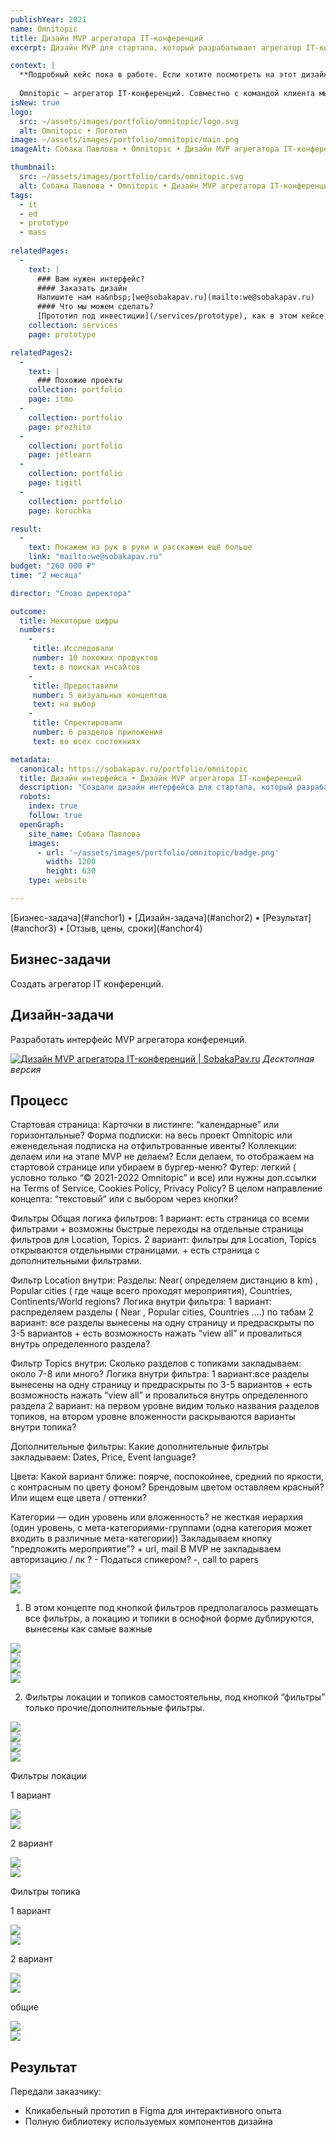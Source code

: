 ```yaml
---
publishYear: 2021
name: Omnitopic
title: Дизайн MVP агрегатора IT-конференций
excerpt: Дизайн MVP для стартапа, который разрабатывает агрегатор IT-конференций

context: |
  **Подробный кейс пока в работе. Если хотите посмотреть на этот дизайн в деталях, пишите нам на [we@sobakapav.ru](mailto:we@sobakapav.ru)**
  
  Omnitopic — агрегатор IT-конференций. Совместно с командой клиента мы создали основу для MVP, учитывая технические ограничения и ограниченный бюджет на его создание.
isNew: true
logo:
  src: ~/assets/images/portfolio/omnitopic/logo.svg
  alt: Omnitopic • Логотип
image: ~/assets/images/portfolio/omnitopic/main.png
imageAlt: Собака Павлова • Omnitopic • Дизайн MVP агрегатора IT-конференций

thumbnail:
  src: ~/assets/images/portfolio/cards/omnitopic.svg
  alt: Собака Павлова • Omnitopic • Дизайн MVP агрегатора IT-конференций
tags:
  - it
  - ed
  - prototype
  - mass
  
relatedPages:
  -
    text: |
      ### Вам нужен интерфейс?
      #### Заказать дизайн
      Напишите нам на&nbsp;[we@sobakapav.ru](mailto:we@sobakapav.ru) 
      #### Что мы можем сделать?
      [Прототип под инвестиции](/services/prototype), как в этом кейсе, и [многое другое](/services). 
    collection: services
    page: prototype

relatedPages2:
  -
    text: |
      ### Похожие проекты
    collection: portfolio
    page: itmo
  - 
    collection: portfolio
    page: prozhito
  - 
    collection: portfolio
    page: jetlearn
  - 
    collection: portfolio
    page: tigitl
  - 
    collection: portfolio
    page: korochka

result:
  -
    text: Покажем из рук в руки и расскажем ещё больше
    link: "mailto:we@sobakapav.ru"
budget: "260 000 ₽"
time: "2 месяца"

director: "Слово директора"

outcome:
  title: Некоторые цифры
  numbers:
    -
     title: Исследовали 
     number: 10 похожих продуктов
     text: в поисках инсайтов
    -
     title: Предоставили
     number: 5 визуальных концептов
     text: на выбор
    -
     title: Спректировали
     number: 6 разделов приложения
     text: во всех состояниях

metadata:
  canonical: https://sobakapav.ru/portfolio/omnitopic
  title: Дизайн интерфейса • Дизайн MVP агрегатора IT-конференций
  description: "Создали дизайн интерфейса для стартапа, который разрабатывает агрегатор IT-конференций"
  robots:
    index: true
    follow: true
  openGraph:
    site_name: Собака Павлова
    images:
      - url: '~/assets/images/portfolio/omnitopic/badge.png'
        width: 1200
        height: 630
    type: website

---
```


<TOC>
[Бизнес-задача](#anchor1) • [Дизайн-задача](#anchor2) • [Результат](#anchor3) • [Отзыв, цены, сроки](#anchor4)
</TOC>

## <a name="anchor1" />Бизнес-задачи

Создать агрегатор IT конференций.

## <a name="anchor2" />Дизайн-задачи

Разработать интерфейс MVP агрегатора конференций.

<a href="/images/portfolio/omnitopic/1.png" target="_blank">![Дизайн MVP агрегатора IT-конференций | SobakaPav.ru](~/assets/images/portfolio/omnitopic/1.png)</a>
_Десктопная версия_

## <a name="anchor3" />Процесс

Стартовая страница:
Карточки в листинге: “календарные” или горизонтальные?
Форма подписки: на весь проект Omnitopic или еженедельная подписка на отфильтрованные ивенты?
Коллекции: делаем или на этапе MVP не делаем? Если делаем, то отображаем на стартовой странице или убираем в бургер-меню?
Футер: легкий ( условно только  “© 2021-2022 Omnitopic” и все) или нужны доп.ссылки на Terms of Service, Cookies Policy, Privacy Policy?
В целом направление концепта: “текстовый” или с выбором через кнопки?

Фильтры
Общая логика фильтров:
1 вариант: есть страница со всеми фильтрами + возможны быстрые переходы на отдельные страницы фильтров для Location, Topics.
2 вариант: фильтры для Location, Topics открываются отдельными страницами. + есть страница с дополнительными фильтрами.

Фильтр Location внутри:
Разделы: Near( определяем дистанцию в km) , Popular cities ( где чаще всего проходят мероприятия), Countries, Continents/World regions?
Логика внутри фильтра:
1 вариант: распределяем разделы ( Near , Popular cities, Countries ….) по табам
2 вариант: все разделы вынесены на одну страницу  и предраскрыты по 3-5 вариантов + есть возможность нажать “view all” и провалиться внутрь определенного раздела?

Фильтр Topics внутри:
Сколько разделов с топиками закладываем: около 7-8 или много?
Логика внутри фильтра:
1 вариант:все разделы вынесены на одну страницу  и предраскрыты по 3-5 вариантов + есть возможность нажать “view all” и провалиться внутрь определенного раздела
2 вариант: на первом уровне видим только названия разделов топиков, на втором уровне вложенности раскрываются варианты внутри топика?

Дополнительные фильтры:
Какие дополнительные фильтры закладываем: Dates, Price, Event language?

Цвета:
Какой вариант ближе: поярче, поспокойнее, средний по яркости, с контрасным по цвету фоном?
Брендовым цветом оставляем красный? Или ищем еще цвета / оттенки?

Категории — один уровень или вложенность? не жесткая иерархия (один уровень, с мета-категориями-группами (одна категория может входить в различные мета-категории))
Закладываем кнопку “предложить мероприятие”? + url, mail
В MVP не закладываем авторизацию / лк ? -
Податься спикером? -, call to papers

<div class="flex gap-2 flex-wrap mb-2"> 
  <div class="daisy-mockup-phone">
    <div class="daisy-camera"></div>
    <div class="daisy-display">
      <div class="daisy-artboard daisy-artboard-demo daisy-phone-1 justify-start"><img src="/images/portfolio/omnitopic/2.png" class="mt-0 mb-0" /></div>
    </div>
  </div>
  <div class="daisy-mockup-phone">
      <div class="daisy-camera"></div>
      <div class="daisy-display">
        <div class="daisy-artboard daisy-artboard-demo daisy-phone-1 justify-start"><img src="/images/portfolio/omnitopic/7.png" class="mt-0 mb-0" /></div>
      </div>
  </div>
</div>

1. В этом концепте под кнопкой фильтров предполагалось размещать все фильтры, а локацию и топики в оснофной форме дублируются, вынесены как самые важные

<div class="flex gap-2 flex-wrap mb-2"> 
  <div class="daisy-mockup-phone">
    <div class="daisy-camera"></div>
    <div class="daisy-display">
      <div class="daisy-artboard daisy-artboard-demo daisy-phone-1 justify-start"><img src="/images/portfolio/omnitopic/3.png" class="mt-0 mb-0" /></div>
    </div>
  </div>
  <div class="daisy-mockup-phone">
      <div class="daisy-camera"></div>
      <div class="daisy-display">
        <div class="daisy-artboard daisy-artboard-demo daisy-phone-1 justify-start"><img src="/images/portfolio/omnitopic/4.png" class="mt-0 mb-0" /></div>
      </div>
  </div>
</div>
<div class="flex gap-2 flex-wrap mb-2"> 
  <div class="daisy-mockup-phone">
    <div class="daisy-camera"></div>
    <div class="daisy-display">
      <div class="daisy-artboard daisy-artboard-demo daisy-phone-1 justify-start"><img src="/images/portfolio/omnitopic/5.png" class="mt-0 mb-0" /></div>
    </div>
  </div>
  <div class="daisy-mockup-phone">
      <div class="daisy-camera"></div>
      <div class="daisy-display">
        <div class="daisy-artboard daisy-artboard-demo daisy-phone-1 justify-start"><img src="/images/portfolio/omnitopic/6.png" class="mt-0 mb-0" /></div>
      </div>
  </div>
</div>

2. Фильтры локации и топиков самостоятельны, под кнопкой “фильтры” только прочие/дополнительные фильтры.

<div class="flex gap-2 flex-wrap mb-2"> 
  <div class="daisy-mockup-phone">
    <div class="daisy-camera"></div>
    <div class="daisy-display">
      <div class="daisy-artboard daisy-artboard-demo daisy-phone-1 justify-start"><img src="/images/portfolio/omnitopic/8.png" class="mt-0 mb-0" /></div>
    </div>
  </div>
  <div class="daisy-mockup-phone">
      <div class="daisy-camera"></div>
      <div class="daisy-display">
        <div class="daisy-artboard daisy-artboard-demo daisy-phone-1 justify-start"><img src="/images/portfolio/omnitopic/9.png" class="mt-0 mb-0" /></div>
      </div>
  </div>
</div>
<div class="flex gap-2 flex-wrap mb-2"> 
  <div class="daisy-mockup-phone">
    <div class="daisy-camera"></div>
    <div class="daisy-display">
      <div class="daisy-artboard daisy-artboard-demo daisy-phone-1 justify-start"><img src="/images/portfolio/omnitopic/10.png" class="mt-0 mb-0" /></div>
    </div>
  </div>
  <div class="daisy-mockup-phone">
      <div class="daisy-camera"></div>
      <div class="daisy-display">
        <div class="daisy-artboard daisy-artboard-demo daisy-phone-1 justify-start"><img src="/images/portfolio/omnitopic/11.png" class="mt-0 mb-0" /></div>
      </div>
  </div>
</div>

Фильтры локации

1 вариант
<div class="flex gap-2 flex-wrap mb-2"> 
  <div class="daisy-mockup-phone">
    <div class="daisy-camera"></div>
    <div class="daisy-display">
      <div class="daisy-artboard daisy-artboard-demo daisy-phone-1 justify-start"><img src="/images/portfolio/omnitopic/12.png" class="mt-0 mb-0" /></div>
    </div>
  </div>
  <div class="daisy-mockup-phone">
      <div class="daisy-camera"></div>
      <div class="daisy-display">
        <div class="daisy-artboard daisy-artboard-demo daisy-phone-1 justify-start"><img src="/images/portfolio/omnitopic/13.png" class="mt-0 mb-0" /></div>
      </div>
  </div>
</div>

2 вариант
<div class="flex gap-2 flex-wrap mb-2"> 
  <div class="daisy-mockup-phone">
    <div class="daisy-camera"></div>
    <div class="daisy-display">
      <div class="daisy-artboard daisy-artboard-demo daisy-phone-1 justify-start"><img src="/images/portfolio/omnitopic/14.png" class="mt-0 mb-0" /></div>
    </div>
  </div>
  <div class="daisy-mockup-phone">
      <div class="daisy-camera"></div>
      <div class="daisy-display">
        <div class="daisy-artboard daisy-artboard-demo daisy-phone-1 justify-start"><img src="/images/portfolio/omnitopic/15.png" class="mt-0 mb-0" /></div>
      </div>
  </div>
</div>

Фильтры топика

1 вариант
<div class="flex gap-2 flex-wrap mb-2"> 
  <div class="daisy-mockup-phone">
    <div class="daisy-camera"></div>
    <div class="daisy-display">
      <div class="daisy-artboard daisy-artboard-demo daisy-phone-1 justify-start"><img src="/images/portfolio/omnitopic/16.png" class="mt-0 mb-0" /></div>
    </div>
  </div>
  <div class="daisy-mockup-phone">
      <div class="daisy-camera"></div>
      <div class="daisy-display">
        <div class="daisy-artboard daisy-artboard-demo daisy-phone-1 justify-start"><img src="/images/portfolio/omnitopic/17.png" class="mt-0 mb-0" /></div>
      </div>
  </div>
</div>

2 вариант
<div class="flex gap-2 flex-wrap mb-2"> 
  <div class="daisy-mockup-phone">
    <div class="daisy-camera"></div>
    <div class="daisy-display">
      <div class="daisy-artboard daisy-artboard-demo daisy-phone-1 justify-start"><img src="/images/portfolio/omnitopic/18.png" class="mt-0 mb-0" /></div>
    </div>
  </div>
  <div class="daisy-mockup-phone">
      <div class="daisy-camera"></div>
      <div class="daisy-display">
        <div class="daisy-artboard daisy-artboard-demo daisy-phone-1 justify-start"><img src="/images/portfolio/omnitopic/19.png" class="mt-0 mb-0" /></div>
      </div>
  </div>
</div>

общие
<div class="flex gap-2 flex-wrap mb-2"> 
  <div class="daisy-mockup-phone">
    <div class="daisy-camera"></div>
    <div class="daisy-display">
      <div class="daisy-artboard daisy-artboard-demo daisy-phone-1 justify-start"><img src="/images/portfolio/omnitopic/20.png" class="mt-0 mb-0" /></div>
    </div>
  </div>
  <div class="daisy-mockup-phone">
      <div class="daisy-camera"></div>
      <div class="daisy-display">
        <div class="daisy-artboard daisy-artboard-demo daisy-phone-1 justify-start"><img src="/images/portfolio/omnitopic/21.png" class="mt-0 mb-0" /></div>
      </div>
  </div>
</div>

## <a name="anchor4" />Результат

Передали заказчику:
- Кликабельный прототип в Figma для интерактивного опыта
- Полную библиотеку используемых компонентов дизайна

## <a name="anchor4" />
